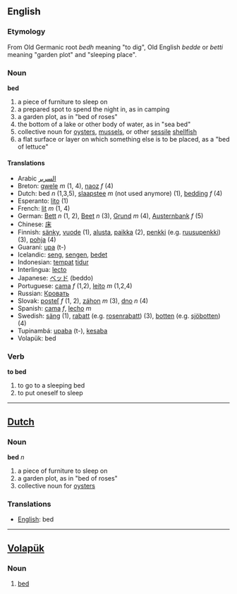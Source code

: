 ==English==
=== Etymology ===
From Old Germanic root ''bedh'' meaning "to dig", Old English ''bedde'' or ''betti'' meaning "garden plot" and "sleeping place".

=== Noun ===

'''bed'''

#a piece of furniture to sleep on
#a prepared spot to spend the night in, as in camping
#a garden plot, as in "bed of roses"
#the bottom of a lake or other body of water, as in "sea bed"
#collective noun for [[oyster]]s, [[mussel]]s, or other [[sessile]] [[shellfish]]
#a flat surface or layer on which something else is to be placed, as a "bed of lettuce"

==== Translations ====
*Arabic [[السرير]]
*Breton: [[gwele]] ''m'' (1, 4), [[naoz]] ''f'' (4)
*Dutch: bed ''n'' (1,3,5), [[slaapstee]] ''m'' (not used anymore) (1), [[bedding]] ''f'' (4)
*Esperanto: [[lito]] (1)
*French: [[lit]] ''m'' (1, 4)
*German: [[Bett]] ''n'' (1, 2), [[Beet]] ''n'' (3), [[Grund]] ''m'' (4), [[Austernbank]] ''f'' (5)
*Chinese: [[床]]
*Finnish: [[sänky]], [[vuode]] (1), [[alusta]], [[paikka]] (2), [[penkki]] (e.g. [[ruusupenkki]]) (3), [[pohja]] (4)
*Guaraní: [[upa]] (t-)
*Icelandic: [[seng]], [[sengen]], [[bedet]] 
*Indonesian: [[tempat]] [[tidur]]
*Interlingua: [[lecto]]
*Japanese: [[ベッド]] (beddo)
*Portuguese: [[cama]] ''f'' (1,2), [[leito]] ''m'' (1,2,4)
*Russian: [[Кровать]]
*Slovak: [[posteľ]] ''f'' (1, 2), [[záhon]] ''m'' (3), [[dno]] ''n'' (4)
*Spanish: [[cama]] ''f'', [[lecho]] ''m''
*Swedish: [[säng]] (1), [[rabatt]] (e.g. [[rosenrabatt]]) (3), [[botten]] (e.g. [[sjöbotten]]) (4)
*Tupinambá: [[upaba]] (t-), [[kesaba]]
*Volapük: bed

=== Verb ===

'''to bed'''

#to go to a sleeping bed
#to put oneself to sleep

----

== [[Dutch]] ==
=== Noun ===
'''bed''' ''n''

#a piece of furniture to sleep on
#a garden plot, as in "bed of roses"
#collective noun for [[oyster]]s
=== Translations ===
*[[English]]: bed

----

== [[Volapük]] ==
===  Noun === 
# [[bed]]